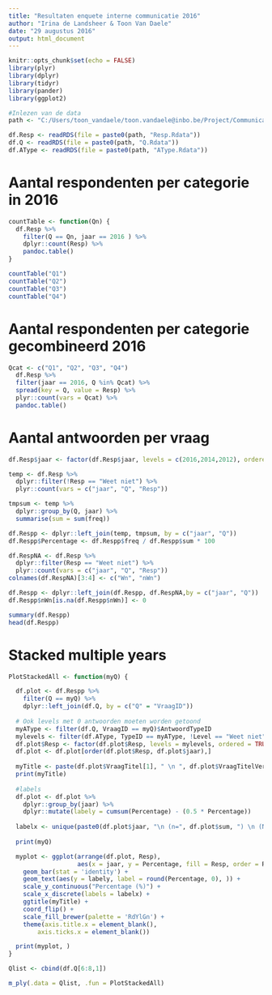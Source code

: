 ```yaml
---
title: "Resultaten enquete interne communicatie 2016"
author: "Irina de Landsheer & Toon Van Daele"
date: "29 augustus 2016"
output: html_document
---
```


```r
knitr::opts_chunk$set(echo = FALSE)
library(plyr)
library(dplyr)
library(tidyr)
library(pander)
library(ggplot2)
```


```r
#Inlezen van de data
path <- "C:/Users/toon_vandaele/toon.vandaele@inbo.be/Project/CommunicatieEnquete_analyse/data/"

df.Resp <- readRDS(file = paste0(path, "Resp.Rdata"))
df.Q <- readRDS(file = paste0(path, "Q.Rdata"))
df.AType <- readRDS(file = paste0(path, "AType.Rdata"))

```

# Aantal respondenten per categorie in 2016

```r

countTable <- function(Qn) { 
  df.Resp %>%
    filter(Q == Qn, jaar == 2016 ) %>%
    dplyr::count(Resp) %>%
    pandoc.table()
}

countTable("Q1")
countTable("Q2")
countTable("Q3")
countTable("Q4")
```


# Aantal respondenten per categorie gecombineerd 2016

```r
Qcat <- c("Q1", "Q2", "Q3", "Q4")
  df.Resp %>% 
  filter(jaar == 2016, Q %in% Qcat) %>%
  spread(key = Q, value = Resp) %>%
  plyr::count(vars = Qcat) %>%
  pandoc.table()  
```


# Aantal antwoorden per vraag

```r

df.Resp$jaar <- factor(df.Resp$jaar, levels = c(2016,2014,2012), ordered = TRUE)

temp <- df.Resp %>%
  dplyr::filter(!Resp == "Weet niet") %>%
  plyr::count(vars = c("jaar", "Q", "Resp"))

tmpsum <- temp %>%
  dplyr::group_by(Q, jaar) %>%
  summarise(sum = sum(freq))

df.Respp <- dplyr::left_join(temp, tmpsum, by = c("jaar", "Q"))
df.Respp$Percentage <- df.Respp$freq / df.Respp$sum * 100

df.RespNA <- df.Resp %>%
  dplyr::filter(Resp == "Weet niet") %>%
  plyr::count(vars = c("jaar", "Q", "Resp"))
colnames(df.RespNA)[3:4] <- c("Wn", "nWn")

df.Respp <- dplyr::left_join(df.Respp, df.RespNA,by = c("jaar", "Q"))
df.Respp$nWn[is.na(df.Respp$nWn)] <- 0

summary(df.Respp) 
head(df.Respp)

```


# Stacked multiple years

```r

PlotStackedAll <- function(myQ) {

  df.plot <- df.Respp %>%
    filter(Q == myQ) %>%
    dplyr::left_join(df.Q, by = c("Q" = "VraagID"))
  
  # Ook levels met 0 antwoorden moeten worden getoond
  myAType <- filter(df.Q, VraagID == myQ)$AntwoordTypeID
  mylevels <- filter(df.AType, TypeID == myAType, !Level == "Weet niet")$Level
  df.plot$Resp <- factor(df.plot$Resp, levels = mylevels, ordered = TRUE)
  df.plot <- df.plot[order(df.plot$Resp, df.plot$jaar),]
  
  myTitle <- paste(df.plot$VraagTitel[1], " \n ", df.plot$VraagTitelVervolg[1])
  print(myTitle)
  
  #labels
  df.plot <- df.plot %>%
    dplyr::group_by(jaar) %>%
    dplyr::mutate(labely = cumsum(Percentage) - (0.5 * Percentage))
  
  labelx <- unique(paste0(df.plot$jaar, "\n (n=", df.plot$sum, ") \n (NA=", df.plot$nWn))
  
  print(myQ)

  myplot <- ggplot(arrange(df.plot, Resp),
                   aes(x = jaar, y = Percentage, fill = Resp, order = Resp)) + 
    geom_bar(stat = 'identity') +
    geom_text(aes(y = labely, label = round(Percentage, 0), )) +
    scale_y_continuous("Percentage (%)") +
    scale_x_discrete(labels = labelx) +
    ggtitle(myTitle) +
    coord_flip() + 
    scale_fill_brewer(palette = 'RdYlGn') +
    theme(axis.title.x = element_blank(),
        axis.ticks.x = element_blank())

  print(myplot, )
}

Qlist <- cbind(df.Q[6:8,1])

m_ply(.data = Qlist, .fun = PlotStackedAll)


```
